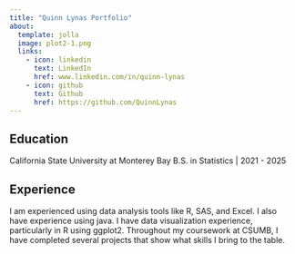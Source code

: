 ```yaml
---
title: "Quinn Lynas Portfolio"
about: 
  template: jolla
  image: plot2-1.png
  links: 
    - icon: linkedin
      text: LinkedIn
      href: www.linkedin.com/in/quinn-lynas
    - icon: github
      text: Github
      href: https://github.com/QuinnLynas
---
```


## Education

California State University at Monterey Bay B.S. in Statistics \| 2021 - 2025

## Experience

I am experienced using data analysis tools like R, SAS, and Excel. I also have experience using java. I have data visualization experience, particularly in R using ggplot2. Throughout my coursework at CSUMB, I have completed several projects that show what skills I bring to the table.
